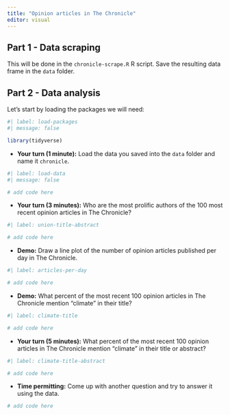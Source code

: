 ```yaml
---
title: "Opinion articles in The Chronicle"
editor: visual
---
```


## Part 1 - Data scraping

This will be done in the `chronicle-scrape.R` R script.
Save the resulting data frame in the `data` folder.

## Part 2 - Data analysis

Let's start by loading the packages we will need:

```r
#| label: load-packages
#| message: false

library(tidyverse)
```

-   **Your turn (1 minute):** Load the data you saved into the `data` folder and name it `chronicle`.

```r
#| label: load-data
#| message: false

# add code here
```

-   **Your turn (3 minutes):** Who are the most prolific authors of the 100 most recent opinion articles in The Chronicle?

```r
#| label: union-title-abstract

# add code here
```

-   **Demo:** Draw a line plot of the number of opinion articles published per day in The Chronicle.

```r
#| label: articles-per-day

# add code here
```

-   **Demo:** What percent of the most recent 100 opinion articles in The Chronicle mention "climate" in their title?

```r
#| label: climate-title

# add code here
```

-   **Your turn (5 minutes):** What percent of the most recent 100 opinion articles in The Chronicle mention "climate" in their title or abstract?

```r
#| label: climate-title-abstract

# add code here
```

-   **Time permitting:** Come up with another question and try to answer it using the data.

```r
# add code here
```
